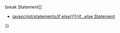 {{Page_Title}}
{{Flags}}
{{Summary_Section|Enables the execution of one or more statements when a specified expression's value matches a label.

}}
{{JS_Syntax|Formats={{JS_Syntax_Format
|Format= switch ( expression ) {}}{{JS_Syntax_Format
|Format=     case label :}}{{JS_Syntax_Format
|Format=         statementlist }}{{JS_Syntax_Format
|Format=     case label :}}{{JS_Syntax_Format
|Format=     default :}}{{JS_Syntax_Format
|Format=         statementlist }}{{JS_Syntax_Format
|Format= } }}
|Values={{JS_Syntax_Parameter
|Name=expression
|Required=
|Description=The expression to be evaluated.}}{{JS_Syntax_Parameter
|Name=label
|Required=
|Description=An identifier to be matched against expression. If label is an expression , execution starts with the statementlist immediately after the colon, and continues until it encounters either a break statement, which is optional, or the end of the switch statement.}}{{JS_Syntax_Parameter
|Name=statementlist
|Required=
|Description=One or more statements to be executed.}}
}}
{{Remarks_Section
|Remarks=Use the default clause to provide a statement to be executed if none of the label values matches expression. It can appear anywhere within the switch code block.

Zero or more label blocks may be specified. If no label matches the value of expression , and a default case is not supplied, no statements are executed.

Execution flows through a switch statement as follows:

* Evaluate expression and look at label in order until a match is found.
* If a label value equals expression , execute its accompanying statementlist.Continue execution until a break statement is encountered, or the switch statement ends. This means that multiple label blocks are executed if a break statement is not used.
* If no label equals expression , go to the default case. If there is no default case, go to last step.
* Continue execution at the statement following the end of the switch code block.
}}
{{Examples_Section
|Not_required=No
|Examples={{Single_Example
|Language=JavaScript
|Description=The following example tests an object for its type.

|Code= function MyObjectType(obj) {
     switch (obj.constructor) {
         case Date:
             document.write("Object is a Date.");
             break;
         case Number:
             document.write("Object is a Number.");
             break;
         case String:
             document.write("Object is a String.");
             break;
         default:
             document.write("Object is unknown.");
     }
 }
 
 // Output when obj is a Date:
 // Object is a Date.
 
 // Output when obj is a Number:
 // Object is a Number.
 
 // Output when obj is a String:
 // Object is a String.
 
 // Output when obj is something other than a Date, Number, or String:
 // Object is unknown.
}}{{Single_Example
|Language=JavaScript
|Description=The following code shows what happens if you do not use a break statement.

|Code= function MyObjectType(obj) {
     switch (obj.constructor) {
         case Date:
             document.write("Object is a Date.");
         case Number:
             document.write("Object is a Number.");
         case String:
             document.write("Object is a String.");
         default:
             document.write("Object is unknown.");
     }
 }
 
 // Output when obj is a Date:
 // Object is a Date.Object is a Number.Object is a String.Object is unknown.
 
 // Output when obj is a Number:
 // Object is a Number.Object is a String.Object is unknown.
 
 // Output when obj is a String:
 // Object is a String.Object is unknown.
 
 // Output when obj is something other than a Date, Number, or String:
 // Object is unknown.
}}}}
{{See_Also_Section
|Manual_links=* [[javascript/statements/break{{!}}break Statement]]
* [[javascript/statements/if else{{!}}if...else Statement]]
}}
{{Topics | JS Basic}}

{{External_Attribution
|Is_CC-BY-SA=No
|Sources=MSDN
|MDN_link=
|MSDN_link=http://msdn.microsoft.com/en-us/library/ie/hzc6t81t(v=vs.94).aspx
|HTML5Rocks_link=
}}
